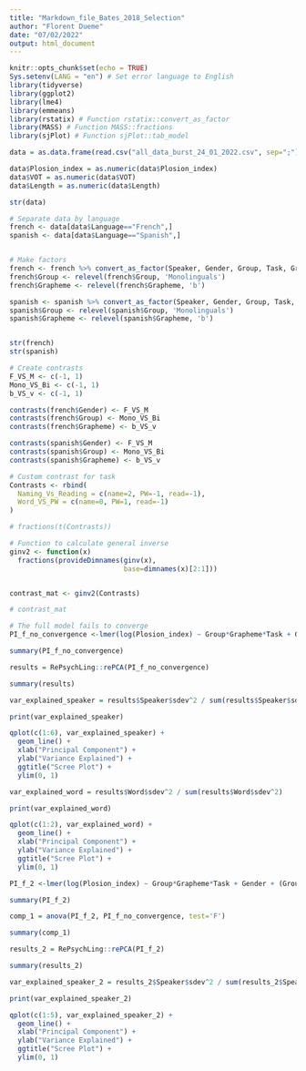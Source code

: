 ```yaml
---
title: "Markdown_file_Bates_2018_Selection"
author: "Florent Dueme"
date: "07/02/2022"
output: html_document
---
```



```r
knitr::opts_chunk$set(echo = TRUE)
Sys.setenv(LANG = "en") # Set error language to English
library(tidyverse)
library(ggplot2)
library(lme4)
library(emmeans)
library(rstatix) # Function rstatix::convert_as_factor
library(MASS) # Function MASS::fractions
library(sjPlot) # Function sjPlot::tab_model
```


```r
data = as.data.frame(read.csv("all_data_burst_24_01_2022.csv", sep=";"),header=T,sep=";",dec=".")

data$Plosion_index = as.numeric(data$Plosion_index)
data$VOT = as.numeric(data$VOT)
data$Length = as.numeric(data$Length)

str(data)
```



```r

# Separate data by language
french <- data[data$Language=="French",]
spanish <- data[data$Language=="Spanish",]


# Make factors
french <- french %>% convert_as_factor(Speaker, Gender, Group, Task, Grapheme, Word)
french$Group <- relevel(french$Group, 'Monolinguals')
french$Grapheme <- relevel(french$Grapheme, 'b')

spanish <- spanish %>% convert_as_factor(Speaker, Gender, Group, Task, Grapheme, Word)
spanish$Group <- relevel(spanish$Group, 'Monolinguals')
spanish$Grapheme <- relevel(spanish$Grapheme, 'b')


str(french)
str(spanish)
```

```r

# Create contrasts
F_VS_M <- c(-1, 1)
Mono_VS_Bi <- c(-1, 1)
b_VS_v <- c(-1, 1)

contrasts(french$Gender) <- F_VS_M
contrasts(french$Group) <- Mono_VS_Bi
contrasts(french$Grapheme) <- b_VS_v

contrasts(spanish$Gender) <- F_VS_M
contrasts(spanish$Group) <- Mono_VS_Bi
contrasts(spanish$Grapheme) <- b_VS_v

# Custom contrast for task
Contrasts <- rbind(
  Naming_Vs_Reading = c(name=2, PW=-1, read=-1),
  Word_VS_PW = c(name=0, PW=1, read=-1)
) 

# fractions(t(Contrasts))

# Function to calculate general inverse
ginv2 <- function(x)
  fractions(provideDimnames(ginv(x),
                            base=dimnames(x)[2:1]))


contrast_mat <- ginv2(Contrasts)

# contrast_mat

```



```r

# The full model fails to converge
PI_f_no_convergence <-lmer(log(Plosion_index) ~ Group*Grapheme*Task + Gender + (Grapheme*Task|Speaker) + (Group|Word), data = french, contrasts = list(Task = contrast_mat), REML=FALSE)

summary(PI_f_no_convergence)

```


```r
results = RePsychLing::rePCA(PI_f_no_convergence)

summary(results)
```



```r

var_explained_speaker = results$Speaker$sdev^2 / sum(results$Speaker$sdev^2)

print(var_explained_speaker)

qplot(c(1:6), var_explained_speaker) + 
  geom_line() + 
  xlab("Principal Component") + 
  ylab("Variance Explained") +
  ggtitle("Scree Plot") +
  ylim(0, 1)


```



```r

var_explained_word = results$Word$sdev^2 / sum(results$Word$sdev^2)

print(var_explained_word)

qplot(c(1:2), var_explained_word) + 
  geom_line() + 
  xlab("Principal Component") + 
  ylab("Variance Explained") +
  ggtitle("Scree Plot") +
  ylim(0, 1)


```

```r
PI_f_2 <-lmer(log(Plosion_index) ~ Group*Grapheme*Task + Gender + (Group*Grapheme|Speaker) + (1|Word), data = french, contrasts = list(Task = contrast_mat), REML=FALSE)

summary(PI_f_2)
```

```r
comp_1 = anova(PI_f_2, PI_f_no_convergence, test='F')

summary(comp_1)
```



```r
results_2 = RePsychLing::rePCA(PI_f_2)

summary(results_2)
```


```r

var_explained_speaker_2 = results_2$Speaker$sdev^2 / sum(results_2$Speaker$sdev^2)

print(var_explained_speaker_2)

qplot(c(1:5), var_explained_speaker_2) + 
  geom_line() + 
  xlab("Principal Component") + 
  ylab("Variance Explained") +
  ggtitle("Scree Plot") +
  ylim(0, 1)
```





